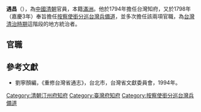 '''遇昌'''（{{bd|？||？||}}），為[[中國|中國]][[清朝|清朝]]官員，本籍[[滿洲|滿洲]]。他於1794年擔任台灣知府，又於1798年（嘉慶3年）奉旨擔任[[按察使銜分巡台灣兵備道|按察使銜分巡台灣兵備道]]，並多次擔任該兩項官職，為[[台灣清治時期|台灣清治時期]]這階段的地方統治者。

==官職==
{{start box}}
{{s-off}}
{{succession box|[[莫異蘭|莫異蘭]]|和靜|[[汀州府|汀州府]][[知府|知府]]|[[乾隆|乾隆]]五十六－五十九年<br />（1791－1794年）}}
{{s-before|[[袁秉義|袁秉義]]}}
{{s-title|[[台灣府知府|台灣府知府]]|1794年上任}}
{{s-after|[[朱慧昌|朱慧昌]]}}
{{s-before|[[朱慧昌|朱慧昌]]}}
{{s-title|[[台灣府知府|台灣府知府]]|1795年上任}}
{{s-after|[[沈颺|沈颺]]}}
{{s-before|[[楊紹裘|楊紹裘]]}}
{{s-title|[[台灣府知府|台灣府知府]]|1797年上任}}
{{s-after|[[吉壽|吉壽]]}}
{{s-before|[[季學錦|季學錦]]}}
{{s-title|[[按察使銜分巡台灣兵備道|按察使銜分巡台灣兵備道]]|1798年上任}}
{{s-after|[[慶保|慶保]]}}
{{s-before|[[慶保|慶保]]}}
{{s-title|[[按察使銜分巡台灣兵備道|按察使銜分巡台灣兵備道]]|1802年上任}}
{{s-after|[[慶保|慶保]]}}
{{end box}}

==參考文獻==
*劉寧顏編，《重修台灣省通志》，台北市，台灣省文獻委員會，1994年。

{{臺灣統治者}}

[[Category:清朝汀州府知府|Category:清朝汀州府知府]]
[[Category:臺灣府知府|Category:臺灣府知府]]
[[Category:按察使銜分巡台灣兵備道|Category:按察使銜分巡台灣兵備道]]